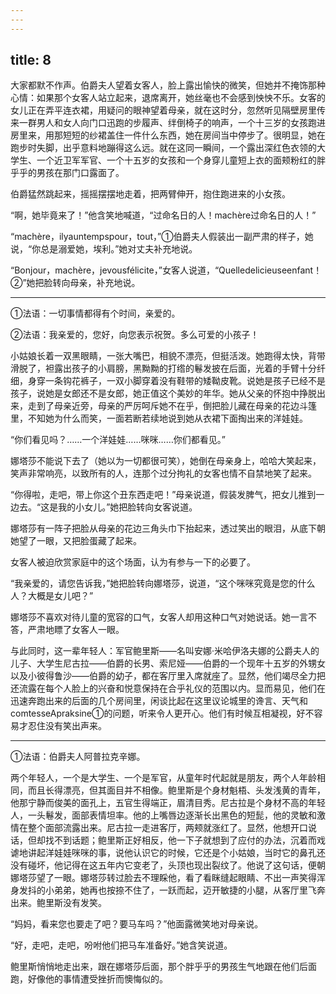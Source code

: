 ```yaml
---
---
---
```

title: 8
---





大家都默不作声。伯爵夫人望着女客人，脸上露出愉快的微笑，但她并不掩饰那种心情：如果那个女客人站立起来，退席离开，她丝毫也不会感到怏怏不乐。女客的女儿正在弄平连衣裙，用疑问的眼神望着母亲，就在这时分，忽然听见隔壁房里传来一群男人和女人向门口迅跑的步履声、绊倒椅子的响声，一个十三岁的女孩跑进房里来，用那短短的纱裙盖住一件什么东西，她在房间当中停步了。很明显，她在跑步时失脚，出乎意料地蹦得这么远。就在这同一瞬间，一个露出深红色衣领的大学生、一个近卫军军官、一个十五岁的女孩和一个身穿儿童短上衣的面颊粉红的胖乎乎的男孩在那门口露面了。

伯爵猛然跳起来，摇摇摆摆地走着，把两臂伸开，抱住跑进来的小女孩。

“啊，她毕竟来了！”他含笑地喊道，“过命名日的人！machère过命名日的人！”

“machère，ilyauntempspour，tout，”①伯爵夫人假装出一副严肃的样子，她说，“你总是溺爱她，埃利。”她对丈夫补充地说。

“Bonjour，machère，jevousfélicite，”女客人说道，“Quelledelicieuseenfant！②”她把脸转向母亲，补充地说。

--------

①法语：一切事情都得有个时间，亲爱的。

②法语：我亲爱的，您好，向您表示祝贺。多么可爱的小孩子！

小姑娘长着一双黑眼睛，一张大嘴巴，相貌不漂亮，但挺活泼。她跑得太快，背带滑脱了，袒露出孩子的小肩膀，黑黝黝的打绺的鬈发披在后面，光着的手臂十分纤细，身穿一条钩花裤子，一双小脚穿着没有鞋带的矮靿皮靴。说她是孩子已经不是孩子，说她是女郎还不是女郎，她正值这个美妙的年华。她从父亲的怀抱中挣脱出来，走到了母亲近旁，母亲的严厉呵斥她不在乎，倒把脸儿藏在母亲的花边斗篷里，不知她为什么而笑，一面若断若续地说到她从衣裙下面掏出来的洋娃娃。

“你们看见吗？……一个洋娃娃……咪咪……你们都看见。”

娜塔莎不能说下去了（她以为一切都很可笑），她倒在母亲身上，哈哈大笑起来，笑声非常响亮，以致所有的人，连那个过分拘礼的女客也情不自禁地笑了起来。

“你得啦，走吧，带上你这个丑东西走吧！”母亲说道，假装发脾气，把女儿推到一边去。“这是我的小女儿。”她把脸转向女客说道。

娜塔莎有一阵子把脸从母亲的花边三角头巾下抬起来，透过笑出的眼泪，从底下朝她望了一眼，又把脸蛋藏了起来。

女客人被迫欣赏家庭中的这个场面，认为有参与一下的必要了。

“我亲爱的，请您告诉我，”她把脸转向娜塔莎，说道，“这个咪咪究竟是您的什么人？大概是女儿吧？”

娜塔莎不喜欢对待儿童的宽容的口气，女客人却用这种口气对她说话。她一言不答，严肃地瞟了女客人一眼。

与此同时，这一辈年轻人：军官鲍里斯——名叫安娜·米哈伊洛夫娜的公爵夫人的儿子、大学生尼古拉——伯爵的长男、索尼娅——伯爵的一个现年十五岁的外甥女以及小彼得鲁沙——伯爵的幼子，都在客厅里入席就座了。显然，他们竭尽全力把还流露在每个人脸上的兴奋和悦意保持在合乎礼仪的范围以内。显而易见，他们在迅速奔跑出来的后面的几个房间里，闲谈比起在这里议论城里的谗言、天气和comtesseApraksine①的问题，听来令人更开心。他们有时候互相凝视，好不容易才忍住没有笑出声来。

--------

①法语：伯爵夫人阿普拉克辛娜。

两个年轻人，一个是大学生、一个是军官，从童年时代起就是朋友，两个人年龄相同，而且长得漂亮，但其面目并不相像。鲍里斯是个身材魁梧、头发浅黄的青年，他那宁静而俊美的面孔上，五官生得端正，眉清目秀。尼古拉是个身材不高的年轻人，一头鬈发，面部表情坦率。他的上嘴唇边逐渐长出黑色的短髭，他的灵敏和激情在整个面部流露出来。尼古拉一走进客厅，两颊就涨红了。显然，他想开口说话，但却找不到话题；鲍里斯正好相反，他一下子就想到了应付的办法，沉着而戏谑地讲起洋娃娃咪咪的事，说他认识它的时候，它还是个小姑娘，当时它的鼻孔还没有碰坏，他记得在这五年内它变老了，头顶也现出裂纹了。他说了这句话，便朝娜塔莎望了一眼。娜塔莎转过脸去不理睬他，看了看眯缝起眼睛、不出一声笑得浑身发抖的小弟弟，她再也按捺不住了，一跃而起，迈开敏捷的小腿，从客厅里飞奔出来。鲍里斯没有发笑。

“妈妈，看来您也要走了吧？要马车吗？”他面露微笑地对母亲说。

“好，走吧，走吧，吩咐他们把马车准备好。”她含笑说道。

鲍里斯悄悄地走出来，跟在娜塔莎后面，那个胖乎乎的男孩生气地跟在他们后面跑，好像他的事情遭受挫折而懊悔似的。